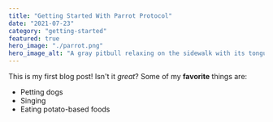 ```yaml
---
title: "Getting Started With Parrot Protocol"
date: "2021-07-23"
category: "getting-started"
featured: true
hero_image: "./parrot.png"
hero_image_alt: "A gray pitbull relaxing on the sidewalk with its tongue hanging out"
---
```

This is my first blog post! Isn't it *great*?
Some of my **favorite** things are:
* Petting dogs
* Singing
* Eating potato-based foods